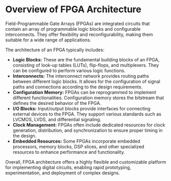 # Overview of FPGA Architecture

Field-Programmable Gate Arrays (FPGAs) are integrated circuits that contain an array of programmable logic blocks and configurable interconnects. They offer flexibility and reconfigurability, making them suitable for a wide range of applications. 

The architecture of an FPGA typically includes:
- **Logic Blocks:** These are the fundamental building blocks of an FPGA, consisting of look-up tables (LUTs), flip-flops, and multiplexers. They can be configured to perform various logic functions.
- **Interconnects:** The interconnect network provides routing paths between different logic blocks. It allows for the configuration of signal paths and connections according to the design requirements.
- **Configuration Memory:** FPGAs can be reprogrammed to implement different functionalities. Configuration memory stores the bitstream that defines the desired behavior of the FPGA.
- **I/O Blocks:** Input/output blocks provide interfaces for connecting external devices to the FPGA. They support various standards such as LVCMOS, LVDS, and differential signaling.
- **Clock Management:** FPGAs often include dedicated resources for clock generation, distribution, and synchronization to ensure proper timing in the design.
- **Embedded Resources:** Some FPGAs incorporate embedded processors, memory blocks, DSP slices, and other specialized resources to enhance performance and functionality.

Overall, FPGA architecture offers a highly flexible and customizable platform for implementing digital circuits, enabling rapid prototyping, experimentation, and deployment of complex designs.
